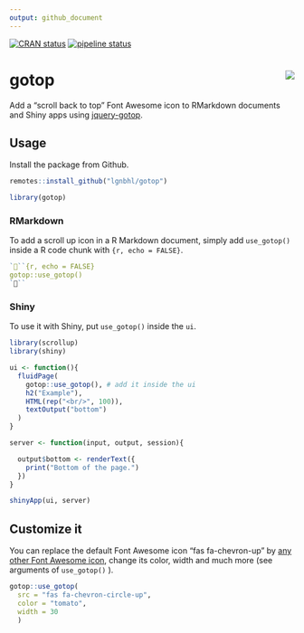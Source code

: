 ```yaml
---
output: github_document
---
```


<!-- README.md is generated from README.Rmd. Please edit that file -->

[![CRAN status](https://www.r-pkg.org/badges/version/gotop)](https://CRAN.R-project.org/package=gotop)
[![pipeline status](https://gitlab.com/lgnbhl/gotop/badges/master/pipeline.svg)](https://gitlab.com/lgnbhl/gotop/pipelines)

# gotop <img src="man/figures/logo.png" align="right" />

Add a "scroll back to top" Font Awesome icon to RMarkdown documents and Shiny apps using [jquery-gotop](https://scottdorman.blog/jquery-gotop/).

## Usage

Install the package from Github.

```r
remotes::install_github("lgnbhl/gotop")

library(gotop)
```

### RMarkdown

To add a scroll up icon in a R Markdown document, simply add `use_gotop()` inside a R code chunk with ```{r, echo = FALSE}```.

``` r
```{r, echo = FALSE}
gotop::use_gotop()
```
```

### Shiny

To use it with Shiny, put `use_gotop()` inside the `ui`.

```r
library(scrollup)
library(shiny)

ui <- function(){
  fluidPage(
    gotop::use_gotop(), # add it inside the ui
    h2("Example"), 
    HTML(rep("<br/>", 100)),
    textOutput("bottom")
  )
}

server <- function(input, output, session){

  output$bottom <- renderText({
    print("Bottom of the page.")
  })
}

shinyApp(ui, server)
```

## Customize it

You can replace the default Font Awesome icon "fas fa-chevron-up" by [any other Font Awesome icon](https://fontawesome.com/icons?d=gallery), change its color, width and much more (see arguments of `use_gotop()` ).

```r
gotop::use_gotop(
  src = "fas fa-chevron-circle-up", 
  color = "tomato", 
  width = 30
  )
```
